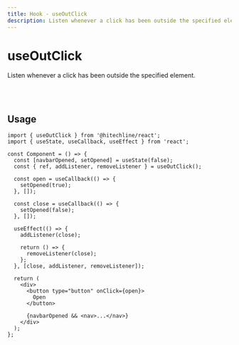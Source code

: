 ```yaml
---
title: Hook - useOutClick
description: Listen whenever a click has been outside the specified element.
---
```


# useOutClick

Listen whenever a click has been outside the specified element.

<br />
<br />

## Usage

```tsx
import { useOutClick } from '@hitechline/react';
import { useState, useCallback, useEffect } from 'react';

const Component = () => {
  const [navbarOpened, setOpened] = useState(false);
  const { ref, addListener, removeListener } = useOutClick();

  const open = useCallback(() => {
    setOpened(true);
  }, []);

  const close = useCallback(() => {
    setOpened(false);
  }, []);

  useEffect(() => {
    addListener(close);

    return () => {
      removeListener(close);
    };
  }, [close, addListener, removeListener]);

  return (
    <div>
      <button type="button" onClick={open}>
        Open
      </button>

      {navbarOpened && <nav>...</nav>}
    </div>
  );
};
```
